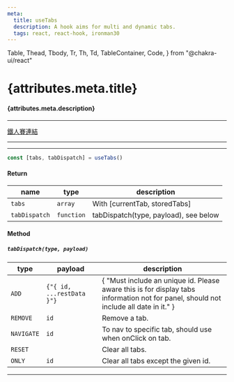 ```yaml
---
meta:
  title: useTabs
  description: A hook aims for multi and dynamic tabs.
  tags: react, react-hook, ironman30
---
```


  Table,
  Thead,
  Tbody,
  Tr,
  Th,
  Td,
  TableContainer,
  Code,
} from "@chakra-ui/react"

<PostTags tags={attributes.meta.tags} />

# {attributes.meta.title}

#### {attributes.meta.description}

---

<LinkTag />

[鐵人賽連結](https://ithelp.ithome.com.tw/articles/10303463)

---

<Example />

---

```jsx
const [tabs, tabDispatch] = useTabs()
```

#### Return

<TableContainer bgColor="#00000010" borderRadius="4px">
  <Table sx={{ "& *": { borderBottomColor: "#00000010!important" } }}>
    <Thead>
      <Tr>
        <Th>name</Th>
        <Th>type</Th>
        <Th textAlign="right">description</Th>
      </Tr>
    </Thead>
    <Tbody>
      <Tr>
        <Td>
          <Code>tabs</Code>
        </Td>
        <Td>
          <Code>array</Code>
        </Td>
        <Td textAlign="right">With [currentTab, storedTabs]</Td>
      </Tr>
      <Tr>
        <Td>
          <Code>tabDispatch</Code>
        </Td>
        <Td>
          <Code>function</Code>
        </Td>
        <Td textAlign="right"> tabDispatch(type, payload), see below</Td>
      </Tr>
    </Tbody>
  </Table>
</TableContainer>

#### Method

##### `tabDispatch(type, payload)`

<TableContainer bgColor="#00000010" borderRadius="4px">
  <Table sx={{ "& *": { borderBottomColor: "#00000010!important" } }}>
    <Thead>
      <Tr>
        <Th>type</Th>
        <Th>payload</Th>
        <Th textAlign="right">description</Th>
      </Tr>
    </Thead>
    <Tbody>
      <Tr>
        <Td>
          <Code>ADD</Code>
        </Td>
        <Td>
          <Code>{"{ id, ...restData }"}</Code>
        </Td>
        <Td textAlign="right" whiteSpace="pre-wrap">
          {
            "Must include an unique id. Please aware this is for display tabs information not for panel, should not include all date in it."
          }
        </Td>
      </Tr>
      <Tr>
        <Td>
          <Code>REMOVE</Code>
        </Td>
        <Td>
          <Code>id</Code>
        </Td>
        <Td textAlign="right" whiteSpace="pre-wrap">
          Remove a tab.
        </Td>
      </Tr>
      <Tr>
        <Td>
          <Code>NAVIGATE</Code>
        </Td>
        <Td>
          <Code>id</Code>
        </Td>
        <Td textAlign="right" whiteSpace="pre-wrap">
          To nav to specific tab, should use when onClick on tab.
        </Td>
      </Tr>
      <Tr>
        <Td>
          <Code>RESET</Code>
        </Td>
        <Td>
          <Code></Code>
        </Td>
        <Td textAlign="right" whiteSpace="pre-wrap">
          Clear all tabs.
        </Td>
      </Tr>
      <Tr>
        <Td>
          <Code>ONLY</Code>
        </Td>
        <Td>
          <Code>id</Code>
        </Td>
        <Td textAlign="right" whiteSpace="pre-wrap">
          Clear all tabs except the given id.
        </Td>
      </Tr>
    </Tbody>
  </Table>
</TableContainer>

---
